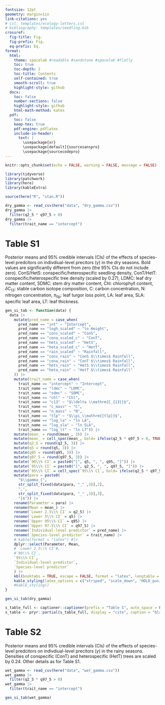 ```yaml
---
fontsize: 12pt
geometry: margin=1in
link-citations: yes
# csl: templates/ecology-letters.csl
# bibliography: templates/seedling.bib
crossref:
  fig-title: Fig.
  fig-prefix: Fig.
  eq-prefix: Eq.
format:
  html:
    theme: spacelab #readable #sandstone #spacelab #flatly
    toc: true
    toc-depth: 2
    toc-title: Contents
    self-contained: true
    smooth-scroll: true
    highlight-style: github
  docx:
    toc: false
    number-sections: false
    highlight-style: github
    html-math-method: katex
  pdf:
    toc: false
    keep-tex: true
    pdf-engine: pdflatex
    include-in-header:
      text: |
        \usepackage{xr}
        \usepackage[default]{sourcesanspro}
        \usepackage{sourcecodepro}
---
```


```r
knitr::opts_chunk$set(echo = FALSE, warning = FALSE, message = FALSE)
```



```r
library(tidyverse)
library(patchwork)
library(here)
library(kableExtra)
```

```r
source(here("R", "stan.R"))
```

```r
dry_gamma <- read_csv(here("data", "dry_gamma.csv"))
dry_gamma |>
  filter(q2_5 * q97_5 > 0)
dry_gamma |>
  filter(trait_name == "intercept")
```

# Table S1

Posterior means and 95% credible intervals (CIs) of the effects of species-level predcitors on indivdiual-level precitors ($\gamma$) in the dry seasons.
Bold values are significantly different from zero (the 95% CIs do not include zero).
ConS/HetS: conspecific/heterospecific seedling density,
ConT/HetT: conspecific/heterospecific tree density (scaled by 0.27),
LDMC: leaf dry matter content,
SDMC: stem dry matter content,
Chl: chlorophyll content,
$\delta$C~13~: stable carbon isotope composition,
C: carbon concentration,
N: nitrogen concentration,
$\pi$~tlp~: leaf turgor loss point,
LA: leaf area,
SLA: specific leaf area,
LT: leaf thickness.

```r
gen_si_tab <- function(data) {
  data |>
    mutate(pred_name = case_when(
      pred_name == "int" ~ "Intercept",
      pred_name == "logh_scaled" ~ "ln Height",
      pred_name == "cons_scaled" ~ "ConS",
      pred_name == "cona_scaled_c" ~ "ConT",
      pred_name == "hets_scaled" ~ "HetS",
      pred_name == "heta_scaled_c" ~ "HetT",
      pred_name == "rain_scaled" ~ "Rainfall",
      pred_name == "cons_rain" ~ "ConS $\\times$ Rainfall",
      pred_name == "cona_rain" ~ "ConT $\\times$ Rainfall",
      pred_name == "hets_rain" ~ "HetS $\\times$ Rainfall",
      pred_name == "heta_rain" ~ "HetT $\\times$ Rainfall"
    )) |>
    mutate(trait_name = case_when(
      trait_name == "intercept" ~ "Intercept",
      trait_name == "ldmc" ~ "LDMC",
      trait_name == "sdmc" ~ "SDMC",
      trait_name == "chl" ~ "Chl",
      trait_name == "c13" ~ "$\\delta \\mathrm{C_{13}}$",
      trait_name == "c_mass" ~ "C",
      trait_name == "n_mass" ~ "N",
      trait_name == "tlp" ~ "$\\pi_\\mathrm{{tlp}}$",
      trait_name == "log_la" ~ "ln LA",
      trait_name == "log_sla" ~ "ln SLA",
      trait_name == "log_lt" ~ "ln LT")) |>
    mutate(mean_ = round(mean_, 3)) |>
    mutate(mean_ = cell_spec(mean_, bold= ifelse(q2_5 * q97_5 > 0, TRUE,FALSE))) |>
    mutate(q2_5 = round(q2_5, 3)) |>
    mutate(q5 = round(q5, 3)) |>
    mutate(q95 = round(q95, 3)) |>
    mutate(q97_5 = round(q97_5, 3)) |>
    mutate(`90\\% CI` = paste0("[", q5, ", ", q95, "]")) |>
    mutate(`95\\% CI` = paste0("[", q2_5, ", ", q97_5, "]")) |>
    mutate(`95\\% CI` = cell_spec(`95\\% CI`, bold= ifelse(q2_5 * q97_5 > 0, TRUE,FALSE))) |>
    mutate(para = paste0(
      "$\\gamma_{",
      str_split_fixed(data$para, "_" ,3)[,2],
      ",",
      str_split_fixed(data$para, "_" ,3)[,3],
      "}$")) |>
    rename(Parameter = para) |>
    rename(Mean = mean_) |>
    rename(`Lower 2.5\\% CI` = q2_5) |>
    rename(`Lower 5\\% CI` = q5) |>
    rename(`Upper 95\\% CI` = q95) |>
    rename(`Upper 97.5\\% CI` = q97_5) |>
    rename(`Individual-level predictor` = pred_name) |>
    rename(`Species-level predictor` = trait_name) |>
    # kable(format = "latex") #|>
    dplyr::select(Parameter, Mean,
    # `Lower 2.5\\% CI`#,
    #`90\\% CI`,
    `95\\% CI`,
    `Individual-level predictor`,
    `Species-level predictor`
    ) |>
    kbl(booktabs = TRUE, escape = FALSE, format = "latex", longtable = TRUE) |>
    kable_styling(latex_options = c("striped", "scale_down", "HOLD_position", "repeat_header"))
    #kable_styling()
}
```

```r
gen_si_tab(dry_gamma)
```

\newpage

```r
s_table_full <- captioner::captioner(prefix = "Table S", auto_space = FALSE)
s_table <- pryr::partial(s_table_full, display = "cite", caption = "blank")
```

# Table S2

Posterior means and 95% credible intervals (CIs) of the effects of species-level predcitors on indivdiual-level precitors ($\gamma$) in the rainy seasons.
Densities of conspecific (ConT) and heterospecific (HetT) trees are scaled by 0.24.
Other details as for Table S1.

```r
wet_gamma <- read_csv(here("data", "wet_gamma.csv"))
wet_gamma |>
  filter(q2_5 * q97_5 > 0)
wet_gamma |>
  filter(trait_name == "intercept")
```
```r
gen_si_tab(wet_gamma)
```
